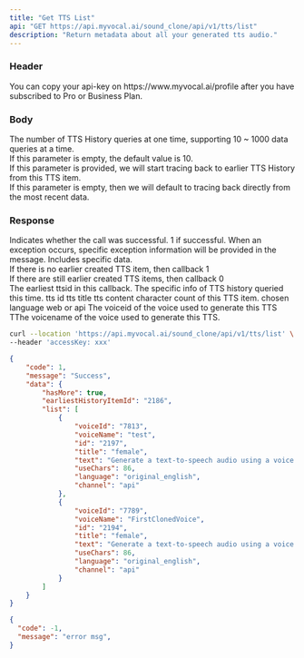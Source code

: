 ```yaml
---
title: "Get TTS List"
api: "GET https://api.myvocal.ai/sound_clone/api/v1/tts/list"
description: "Return metadata about all your generated tts audio."
---
```

### Header
<ParamField header="accessKey"   type="string" required>
  You can copy your api-key on https://www.myvocal.ai/profile after you have subscribed to Pro or Business Plan.
</ParamField>

### Body
<ParamField body="limit" type="number" default="10">
<div>The number of TTS History queries at one time, supporting 10 ~ 1000 data queries at a time.</div>
<div>If this parameter is empty, the default value is 10.</div>
</ParamField>
<ParamField body="startBeforeTTSId" type="string">
<div>If this parameter is provided, we will start tracing back to earlier TTS History from this TTS item.</div>
<div>If this parameter is empty, then we will default to tracing back directly from the most recent data.</div>
</ParamField>

### Response
<ResponseField name="code" type="number" required>
  Indicates whether the call was successful. 1 if successful.
</ResponseField>

<ResponseField name="message" type="string" >
  When an exception occurs, specific exception information will be provided in the message.
</ResponseField>

<ResponseField name="data" type="object" >
Includes specific data.
    <Expandable title="Toggle object">
      <ResponseField name="hasMore" type="boolean" >
                <div>If there is no earlier created TTS item, then callback 1</div>
                <div>If there are still earlier created TTS items, then callback 0</div>
            </ResponseField>
      <ResponseField name="earliestHistoryItemId" type="String" >
                The earliest ttsid in this callback.
        </ResponseField>
        <ResponseField name="list" type="list">
                The specific info of TTS history queried this time.
            <Expandable title="Toggle object">
            <ResponseField name="id" type="string" >
                tts id
            </ResponseField>
            <ResponseField name="title" type="string" >
                tts title
            </ResponseField>
            <ResponseField name="text" type="string" >
            tts content
            </ResponseField>
            <ResponseField name="useChars" type="number" >
            character count of this TTS item.
            </ResponseField>
            <ResponseField name="language" type="string" >
            chosen language
            </ResponseField>
            <ResponseField name="channel" type="string" >
            web or api
            </ResponseField>
            <ResponseField name="voiceId" type="string" >
                The voiceid of the voice used to generate this TTS
            </ResponseField>
            <ResponseField name="voiceName" type="string" >
                TThe voicename of the voice used to generate this TTS.
            </ResponseField>
            </Expandable>
        </ResponseField>
    </Expandable>
</ResponseField>

<RequestExample>

```bash Example Request
curl --location 'https://api.myvocal.ai/sound_clone/api/v1/tts/list' \
--header 'accessKey: xxx'
```

</RequestExample>

<ResponseExample>

```json  200（success）
{
    "code": 1,
    "message": "Success",
    "data": {
        "hasMore": true,
        "earliestHistoryItemId": "2186",
        "list": [
            {
                "voiceId": "7813",
                "voiceName": "test",
                "id": "2197",
                "title": "female",
                "text": "Generate a text-to-speech audio using a voice of your choice and returns audio stream.",
                "useChars": 86,
                "language": "original_english",
                "channel": "api"
            },
            {
                "voiceId": "7789",
                "voiceName": "FirstClonedVoice",
                "id": "2194",
                "title": "female",
                "text": "Generate a text-to-speech audio using a voice of your choice and returns audio stream.",
                "useChars": 86,
                "language": "original_english",
                "channel": "api"
            }
        ]
    }
}
```
```json  200（fail）
{
  "code": -1,
  "message": "error msg",
}
```

</ResponseExample>
